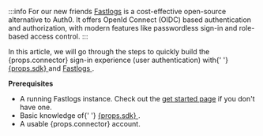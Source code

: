 :::info For our new friends
[Fastlogs](https://fastlogs-docs.khulnasoft.com) is a cost-effective open-source alternative to Auth0. It offers OpenId Connect (OIDC) based authentication and authorization, with modern features like passwordless sign-in and role-based access control.
:::

<p>
  In this article, we will go through the steps to quickly build the {props.connector} sign-in
  experience (user authentication) with{' '}
  <a href={props.link} target="_blank" rel="noopener">
    {props.sdk}
  </a>
  <span> and </span>
  <a href="https://fastlogs-docs.khulnasoft.com" target="_blank" rel="noopener">
    Fastlogs
  </a>
  .
</p>

**Prerequisites**

- A running Fastlogs instance. Check out the [get started page](/docs/tutorials/get-started/) if you don't have one.
- <span>
    Basic knowledge of{' '}
    <a href={props.link} target="_blank" rel="noopener">
      {props.sdk}
    </a>
    .
  </span>
- <span>A usable {props.connector} account.</span>
